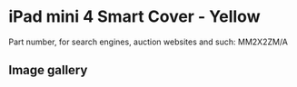 # iPad mini 4 Smart Cover - Yellow

Part number, for search engines, auction websites and such: MM2X2ZM/A

## Image gallery

<div style={{ width: "768px" }}>
  <GalleryComponent
    images={[
      {
        original: "/everysource/MM2X2",
        thumbnail: "/everypreview/MM2X2",
      },
      {
        original: "/everysource/MM2X2_AV1_GOLD",
        thumbnail: "/everypreview/MM2X2_AV1_GOLD",
      },
      {
        original: "/everysource/MM2X2_AV1_SILVER",
        thumbnail: "/everypreview/MM2X2_AV1_SILVER",
      },
      {
        original: "/everysource/MM2X2_AV1_SPACE_GRAY",
        thumbnail: "/everypreview/MM2X2_AV1_SPACE_GRAY",
      },
      {
        original: "/everysource/MM2X2_AV2",
        thumbnail: "/everypreview/MM2X2_AV2",
      },
      {
        original: "/everysource/MM2X2_AV3",
        thumbnail: "/everypreview/MM2X2_AV3",
      }
    ]}
  />
</div>